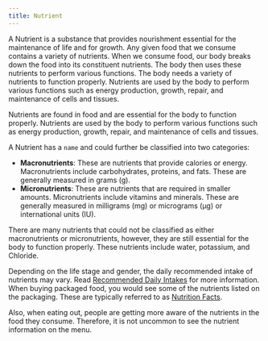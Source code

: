 ```yaml
---
title: Nutrient
---
```

A Nutrient is a substance that provides nourishment essential for the maintenance of life and for growth. Any given food that we consume contains a variety of nutrients. When we consume food, our body breaks down the food into its constituent nutrients. The body then uses these nutrients to perform various functions. The body needs a variety of nutrients to function properly. Nutrients are used by the body to perform various functions such as energy production, growth, repair, and maintenance of cells and tissues.

Nutrients are found in food and are essential for the body to function properly. Nutrients are used by the body to perform various functions such as energy production, growth, repair, and maintenance of cells and tissues.

A Nutrient has a `name` and could further be classified into two categories:
- **Macronutrients**: These are nutrients that provide calories or energy. Macronutrients include carbohydrates, proteins, and fats. These are generally measured in grams (g).
- **Micronutrients**: These are nutrients that are required in smaller amounts. Micronutrients include vitamins and minerals. These are generally measured in milligrams (mg) or micrograms (µg) or international units (IU).

There are many nutrients that could not be classified as either macronutrients or micronutrients, however, they are still essential for the body to function properly. These nutrients include water, potassium, and Chloride.

Depending on the life stage and gender, the daily recommended intake of nutrients may vary. Read [Recommended Daily Intakes](/concepts/recommended-daily-intakes) for more information. When buying packaged food, you would see some of the nutrients listed on the packaging. These are typically referred to as [Nutrition Facts](/concepts/nutrition-fact).

Also, when eating out, people are getting more aware of the nutrients in the food they consume. Therefore, it is not uncommon to see the nutrient information on the menu.